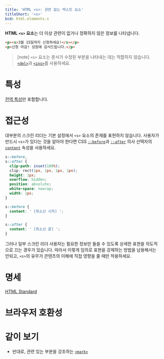 ```yaml
---
title: 'HTML <s>: 관련 없는 텍스트 요소'
titleShort: '<s>'
bcd: html.elements.s
---
```


**HTML `<s>` 요소**는 더 이상 관련이 없거나 정확하지 않은 정보를 나타냅니다.

```html hidden name=demo
<p><s>3월 15일까지 신청하세요!</s></p>
<p>신청 마감! 성원에 감사드립니다.</p>
```

<LiveExample height={140} lang="html" name="demo" />

> [note] `<s>` 요소는 문서가 수정된 부분을 나타내는 데는 적합하지 않습니다. [`<del>`](./del)과 [`<ins>`](./ins)를 사용하세요.

# 특성

[전역 특성](/docs/Web/HTML/Global_attributes)만 포함합니다.

# 접근성

대부분의 스크린 리더는 기본 설정에서 `<s>` 요소의 존재를 표현하지 않습니다. 사용자가 반드시 `<s>`가 있다는 것을 알아야 한다면 CSS [`::before`]()과 [`::after`]() 의사 선택자의 [`content`]() 속성을 사용하세요.

```css
s::before,
s::after {
  clip-path: inset(100%);
  clip: rect(1px, 1px, 1px, 1px);
  height: 1px;
  overflow: hidden;
  position: absolute;
  white-space: nowrap;
  width: 1px;
}

s::before {
  content: ' [취소선 시작] ';
}

s::after {
  content: ' [취소선 끝] ';
}
```

그러나 일부 스크린 리더 사용자는 필요한 정보만 들을 수 있도록 상세한 표현을 의도적으로 끄는 경우가 있습니다. 따라서 이렇게 임의로 표현을 강제하는 방법을 남용해서는 안되고, `<s>`의 유무가 콘텐츠의 이해에 직접 영향을 줄 때만 적용하세요.

# 명세

[HTML Standard](https://html.spec.whatwg.org/multipage/semantics.html#the-s-element)

# 브라우저 호환성

<BrowserCompat data={props.bcd} />

# 같이 보기

- 반대로, 관련 있는 부분을 강조하는 [`<mark>`](./mark)
